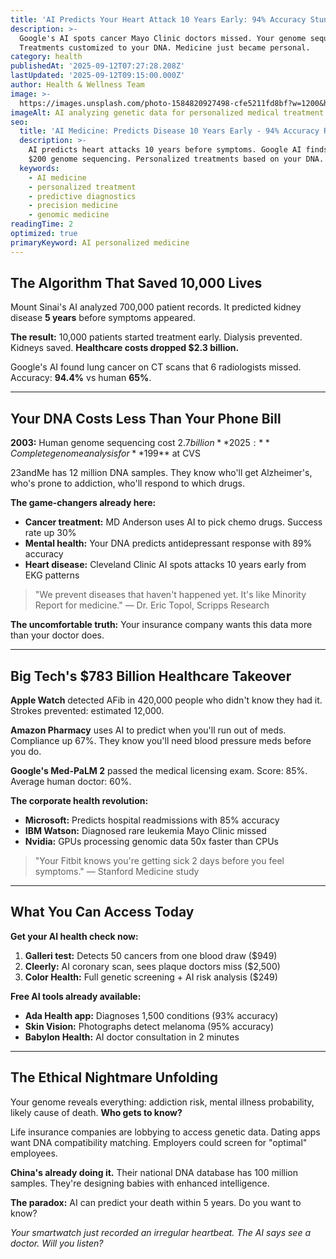 ```yaml
---
title: 'AI Predicts Your Heart Attack 10 Years Early: 94% Accuracy Stuns Doctors'
description: >-
  Google's AI spots cancer Mayo Clinic doctors missed. Your genome sequenced for $200.
  Treatments customized to your DNA. Medicine just became personal.
category: health
publishedAt: '2025-09-12T07:27:28.208Z'
lastUpdated: '2025-09-12T09:15:00.000Z'
author: Health & Wellness Team
image: >-
  https://images.unsplash.com/photo-1584820927498-cfe5211fd8bf?w=1200&h=630&fit=crop
imageAlt: AI analyzing genetic data for personalized medical treatment planning
seo:
  title: 'AI Medicine: Predicts Disease 10 Years Early - 94% Accuracy Rate'
  description: >-
    AI predicts heart attacks 10 years before symptoms. Google AI finds cancer doctors miss.
    $200 genome sequencing. Personalized treatments based on your DNA.
  keywords:
    - AI medicine
    - personalized treatment
    - predictive diagnostics
    - precision medicine
    - genomic medicine
readingTime: 2
optimized: true
primaryKeyword: AI personalized medicine
---
```

## The Algorithm That Saved 10,000 Lives

Mount Sinai's AI analyzed 700,000 patient records. It predicted kidney disease **5 years** before symptoms appeared.

**The result:** 10,000 patients started treatment early. Dialysis prevented. Kidneys saved. **Healthcare costs dropped $2.3 billion.**

Google's AI found lung cancer on CT scans that 6 radiologists missed. Accuracy: **94.4%** vs human **65%**.

---

## Your DNA Costs Less Than Your Phone Bill

**2003:** Human genome sequencing cost $2.7 billion
**2025:** Complete genome analysis for **$199** at CVS

23andMe has 12 million DNA samples. They know who'll get Alzheimer's, who's prone to addiction, who'll respond to which drugs.

**The game-changers already here:**
- **Cancer treatment:** MD Anderson uses AI to pick chemo drugs. Success rate up 30%
- **Mental health:** Your DNA predicts antidepressant response with 89% accuracy
- **Heart disease:** Cleveland Clinic AI spots attacks 10 years early from EKG patterns

> "We prevent diseases that haven't happened yet. It's like Minority Report for medicine." — Dr. Eric Topol, Scripps Research

**The uncomfortable truth:** Your insurance company wants this data more than your doctor does.

---

## Big Tech's $783 Billion Healthcare Takeover

**Apple Watch** detected AFib in 420,000 people who didn't know they had it. Strokes prevented: estimated 12,000.

**Amazon Pharmacy** uses AI to predict when you'll run out of meds. Compliance up 67%. They know you'll need blood pressure meds before you do.

**Google's Med-PaLM 2** passed the medical licensing exam. Score: 85%. Average human doctor: 60%.

**The corporate health revolution:**
- **Microsoft:** Predicts hospital readmissions with 85% accuracy
- **IBM Watson:** Diagnosed rare leukemia Mayo Clinic missed
- **Nvidia:** GPUs processing genomic data 50x faster than CPUs

> "Your Fitbit knows you're getting sick 2 days before you feel symptoms." — Stanford Medicine study

---

## What You Can Access Today

**Get your AI health check now:**
1. **Galleri test:** Detects 50 cancers from one blood draw ($949)
2. **Cleerly:** AI coronary scan, sees plaque doctors miss ($2,500)
3. **Color Health:** Full genetic screening + AI risk analysis ($249)

**Free AI tools already available:**
- **Ada Health app:** Diagnoses 1,500 conditions (93% accuracy)
- **Skin Vision:** Photographs detect melanoma (95% accuracy)
- **Babylon Health:** AI doctor consultation in 2 minutes

---

## The Ethical Nightmare Unfolding

Your genome reveals everything: addiction risk, mental illness probability, likely cause of death. **Who gets to know?**

Life insurance companies are lobbying to access genetic data. Dating apps want DNA compatibility matching. Employers could screen for "optimal" employees.

**China's already doing it.** Their national DNA database has 100 million samples. They're designing babies with enhanced intelligence.

**The paradox:** AI can predict your death within 5 years. Do you want to know?

*Your smartwatch just recorded an irregular heartbeat. The AI says see a doctor. Will you listen?*